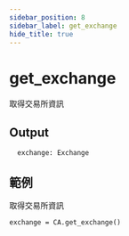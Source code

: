 ```yaml
---
sidebar_position: 8
sidebar_label: get_exchange
hide_title: true
---
```



# get_exchange

取得交易所資訊

## Output

```
  exchange: Exchange
```

## 範例

取得交易所資訊

```
exchange = CA.get_exchange()
```

